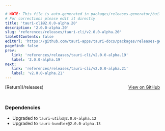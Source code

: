 ```yaml
---

# NOTE: This file is auto-generated in packages/releases-generator/build.ts
# For corrections please edit it directly
title: 'tauri-cli@2.0.0-alpha.20'
description: '2.0.0-alpha.20'
slug: 'references/releases/tauri-cli/v2.0.0-alpha.20'
tableOfContents: false
editUrl: 'https://github.com/tauri-apps/tauri-docs/packages/releases-generator/build.ts'
pagefind: false
prev:
   link: 'references/releases/tauri-cli/v2.0.0-alpha.19'
   label: '2.0.0-alpha.19'
next:
   link: 'references/releases/tauri-cli/v2.0.0-alpha.21'
   label: 'v2.0.0-alpha.21'
---
```


			

<ReleaseSidebar slug="references/releases/tauri-cli"  packageName="tauri-cli" />

<div style="margin-bottom:3rem; display: flex; justify-content: space-between; align-items: center"><span>[Return](/releases)</span><span><a href="https://github.com/tauri-apps/tauri/releases/tag/tauri-cli-v2.0.0-alpha.20">View on GitHub</a></span></div>

### Dependencies

- Upgraded to `tauri-utils@2.0.0-alpha.12`
- Upgraded to `tauri-bundler@2.0.0-alpha.13`


